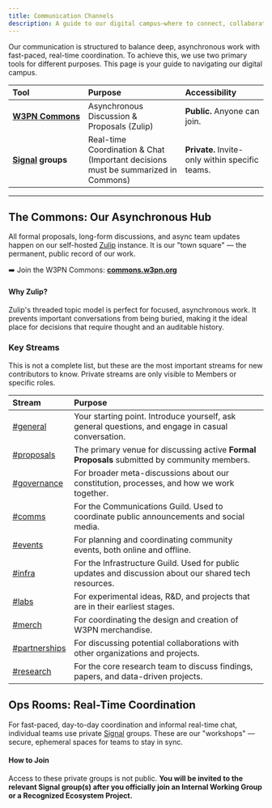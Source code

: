 ```yaml
---
title: Communication Channels
description: A guide to our digital campus—where to connect, collaborate, and contribute effectively.
---
```


Our communication is structured to balance deep, asynchronous work with fast-paced, real-time coordination. To achieve this, we use two primary tools for different purposes. This page is your guide to navigating our digital campus.

| Tool | Purpose | Accessibility |
| :--- | :--- | :--- |
| **[W3PN&nbsp;Commons](https://commons.w3pn.org)**<br/> | Asynchronous Discussion & Proposals (Zulip) | **Public.** Anyone can join. |
| **[Signal](https://signal.org/) groups**| Real-time Coordination & Chat<br />(Important decisions must be summarized in Commons) | **Private.** Invite-only within specific teams.|

---

## The Commons: Our Asynchronous Hub

All formal proposals, long-form discussions, and async team updates happen on our self-hosted [Zulip](https://zulip.com/) instance. It is our "town square" — the permanent, public record of our work.

➡️  Join the W3PN Commons: **[commons.w3pn.org](https://commons.w3pn.org/)**

#### Why Zulip?
Zulip's threaded topic model is perfect for focused, asynchronous work. It prevents important conversations from being buried, making it the ideal place for decisions that require thought and an auditable history.

### Key Streams
This is not a complete list, but these are the most important streams for new contributors to know. Private streams are only visible to Members or specific roles.

| Stream | Purpose |
| :--- | :--- |
| [#general](https://commons.w3pn.org/#narrow/stream/general) | Your starting point. Introduce yourself, ask general questions, and engage in casual conversation. |
| [#proposals](https://commons.w3pn.org/#narrow/stream/proposals) | The primary venue for discussing active **Formal Proposals** submitted by community members. |
| [#governance](https://commons.w3pn.org/#narrow/stream/governance) | For broader meta-discussions about our constitution, processes, and how we work together. |
| [#comms](https://commons.w3pn.org/#narrow/stream/comms) | For the Communications Guild. Used to coordinate public announcements and social media. |
| [#events](https://commons.w3pn.org/#narrow/stream/events) | For planning and coordinating community events, both online and offline. |
| [#infra](https://commons.w3pn.org/#narrow/stream/infra) | For the Infrastructure Guild. Used for public updates and discussion about our shared tech resources. |
| [#labs](https://commons.w3pn.org/#narrow/stream/labs) | For experimental ideas, R&D, and projects that are in their earliest stages. |
| [#merch](https://commons.w3pn.org/#narrow/stream/merch) | For coordinating the design and creation of W3PN merchandise. |
| [#partnerships](https://commons.w3pn.org/#narrow/stream/partnerships)| For discussing potential collaborations with other organizations and projects. |
| [#research](https://commons.w3pn.org/#narrow/stream/research) | For the core research team to discuss findings, papers, and data-driven projects. |

## Ops Rooms: Real-Time Coordination

For fast-paced, day-to-day coordination and informal real-time chat, individual teams use private [Signal](https://signal.org/) groups. These are our "workshops" — secure, ephemeral spaces for teams to stay in sync.

#### How to Join
Access to these private groups is not public. **You will be invited to the relevant Signal group(s) after you officially join an Internal Working Group or a Recognized Ecosystem Project.**